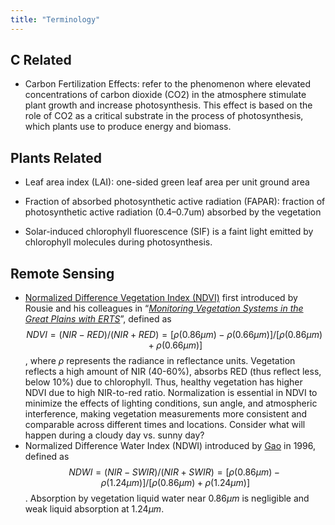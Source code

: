 ```yaml
---
title: "Terminology"
---
```


## C Related

-   Carbon Fertilization Effects: refer to the phenomenon where elevated concentrations of carbon dioxide (CO2) in the atmosphere stimulate plant growth and increase photosynthesis. This effect is based on the role of CO2 as a critical substrate in the process of photosynthesis, which plants use to produce energy and biomass.

## Plants Related

-   Leaf area index (LAI): one-sided green leaf area per unit ground area

-   Fraction of absorbed photosynthetic active radiation (FAPAR): fraction of photosynthetic active radiation (0.4–0.7um) absorbed by the vegetation

-   Solar-induced chlorophyll fluorescence (SIF) is a faint light emitted by chlorophyll molecules during photosynthesis.

## Remote Sensing

-   [Normalized Difference Vegetation Index (NDVI)](https://hakimabdi.com/blog/birth-of-the-normalized-difference-vegetation-index-and-the-paradigm-shift-in-satellite-remote-sensing-of-the-environment) first introduced by Rousie and his colleagues in “[*Monitoring Vegetation Systems in the Great Plains with ERTS*](https://ntrs.nasa.gov/api/citations/19740022614/downloads/19740022614.pdf)”, defined as $$NDVI = (NIR-RED)/(NIR+RED) = [\rho(0.86\mu m)-\rho(0.66\mu m)] / [\rho(0.86\mu m)+\rho(0.66\mu m)]$$, where $\rho$ represents the radiance in reflectance units. Vegetation reflects a high amount of NIR (40-60%), absorbs RED (thus reflect less, below 10%) due to chlorophyll. Thus, healthy vegetation has higher NDVI due to high NIR-to-red ratio. Normalization is essential in NDVI to minimize the effects of lighting conditions, sun angle, and atmospheric interference, making vegetation measurements more consistent and comparable across different times and locations. Consider what will happen during a cloudy day vs. sunny day?
-   Normalized Difference Water Index (NDWI) introduced by [Gao](https://www.sciencedirect.com/science/article/pii/S0034425796000673) in 1996, defined as $$NDWI = (NIR-SWIR)/(NIR+SWIR) = [\rho(0.86\mu m)-\rho(1.24\mu m)] / [\rho(0.86\mu m)+\rho(1.24\mu m)]$$. Absorption by vegetation liquid water near $0.86\mu m$ is negligible and weak liquid absorption at $1.24\mu m$.
